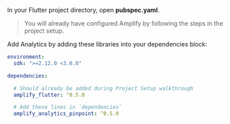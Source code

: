 In your Flutter project directory, open **pubspec.yaml**.  

> You will already have configured Amplify by following the steps in the project setup. 

Add Analytics by adding these libraries into your dependencies block: 

```yaml 
environment:
  sdk: ">=2.12.0 <3.0.0"

dependencies:

  # Should already be added during Project Setup walkthrough 
  amplify_flutter: ^0.5.0

  # Add these lines in `dependencies` 
  amplify_analytics_pinpoint: ^0.5.0
```
